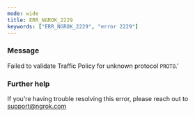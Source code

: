 ```yaml
---
mode: wide
title: ERR_NGROK_2229
keywords: ["ERR_NGROK_2229", "error 2229"]
---
```



### Message

Failed to validate Traffic Policy for unknown protocol `PROTO`.'

<ErrorDetails />

### Further help

If you're having trouble resolving this error, please reach out to [support@ngrok.com](mailto:support@ngrok.com?subject=Help%20with%20ERR_NGROK_2229)
